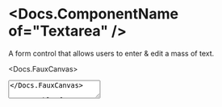 


<Meta of={Stories} />

# <Docs.ComponentName of="Textarea" />

A form control that allows users to enter & edit a mass of text.

<Docs.FauxCanvas>
  <Textarea placeholder="Type something!" sizer={Textarea.sizer.medium} />
</Docs.FauxCanvas>

<Docs.TableOfContents />

<Docs.Props of={Stories} nativeBase="textarea" wrapper="Field" />
<Docs.ControlStates of={Stories} />

## Controlling the height

Minimum vertical sizing of textareas is done via the `rows` prop (the default is
2 rows). The <Docs of="Textarea" /> will automatically grow up to the `maxRows`
prop to accomodate the value (the default is 10 rows). For an unbounded height,
you can use `maxRows={Infinity}`.

<Canvas of={Stories.AutoResizableHeight} sourceState="shown" />

For a fixed height, use the same value for `rows` and `maxRows`.

<Canvas of={Stories.FixedHeight} sourceState="shown" />

To prevent the user from being able to resize the <Docs of="Textarea" />
manually, use the `disableManualResize` prop.

<Canvas of={Stories.DisableManualResize} sourceState="shown" />

<Docs.Sizing of={Stories} wrapper="Field" />

<Docs.ReactHookFormDemo
  of={Stories}
  fieldName="aboutMe"
  initialValue="I am Nick"
  componentProps={{
    label: 'About me',
    hint: 'Try editting me!',
  }}
/>

<Docs.FormikDemo
  of={Stories}
  fieldName="aboutMe"
  initialValue="I am Nick"
  componentProps={{
    label: 'About me',
    hint: 'Try editting me!',
  }}
/>
